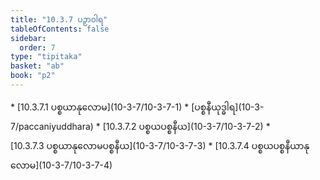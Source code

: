 ```yaml
---
title: "10.3.7 ပဉှာဝါရ"
tableOfContents: false
sidebar:
  order: 7
type: "tipitaka"
basket: "ab"
book: "p2"
---
```



<DynamicBreadcrumb />



<TableOfContents book="p2" section="10.3.7">
* [10.3.7.1 ပစ္စယာနုလောမ](10-3-7/10-3-7-1)
* [ပစ္စနီယုဒ္ဓါရ](10-3-7/paccaniyuddhara)
* [10.3.7.2 ပစ္စယပစ္စနီယ](10-3-7/10-3-7-2)
* [10.3.7.3 ပစ္စယာနုလောမပစ္စနီယ](10-3-7/10-3-7-3)
* [10.3.7.4 ပစ္စယပစ္စနီယာနုလောမ](10-3-7/10-3-7-4)
</TableOfContents>